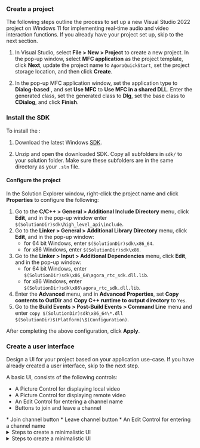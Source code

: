 <PlatformWrapper platform="windows">

### Create a project

The following steps outline the process to set up a new Visual Studio 2022 project on Windows 11 for implementing real-time audio and video interaction functions. If you already have your project set up, skip to the next section.

1. In Visual Studio, select **File > New > Project** to create a new project. In the pop-up window, select **MFC application** as the project template, click **Next**, update the project name to `AgoraQuickStart`, set the project storage location, and then click **Create**.

1. In the pop-up MFC application window, set the application type to **Dialog-based** , and set **Use MFC** to **Use MFC in a shared DLL**. Enter the generated class, set the generated class to **Dlg**, set the base class to **CDialog**, and click **Finish**.

### Install the SDK

To install the <Vg k="COMPANY" /> <Vpd k="SDK"/>:

1. Download the latest Windows [SDK](/sdks).

1. Unzip and open the downloaded SDK. Copy all subfolders in `sdk/` to your solution folder. Make sure these subfolders are in the same directory as your `.sln` file.

#### Configure the project

In the Solution Explorer window, right-click the project name and click **Properties** to configure the following:

1. Go to the **C/C++ > General > Additional Include Directory** menu, click **Edit**, and in the pop-up window enter `$(SolutionDir)sdk\high_level_api\include`.
1. Go to the **Linker > General > Additional Library Directory** menu, click **Edit**, and in the pop-up window:
    * for 64 bit Windows, enter `$(SolutionDir)sdk\x86_64`.
    * for x86 Windows, enter `$(SolutionDir)sdk\x86`.
1. Go to the **Linker > Input > Additional Dependencies** menu, click **Edit**, and in the pop-up window:
    * for 64 bit Windows, enter `$(SolutionDir)sdk\x86_64\agora_rtc_sdk.dll.lib`.
    * for x86 Windows, enter `$(SolutionDir)sdk\x86\agora_rtc_sdk.dll.lib`.
1. Enter the **Advanced** menu, and in **Advanced Properties**, set **Copy contents to OutDir** and **Copy C++ runtime to output directory** to `Yes`.
1. Go to the **Build Events > Post-Build Events > Command Line** menu and enter `copy $(SolutionDir)sdk\x86_64\*.dll $(SolutionDir)$(Platform)\$(Configuration)`.

After completing the above configuration, click **Apply**.

### Create a user interface

Design a UI for your project based on your application use-case. If you have already created a user interface, skip to the next step.

A basic UI, consists of the following controls:
<ProductWrapper notAllowed="voice-calling">
* A Picture Control for displaying local video
* A Picture Control for displaying remote video
* An Edit Control for entering a channel name
* Buttons to join and leave a channel 
</ProductWrapper>

<ProductWrapper product="voice-calling">
* Join channel button
* Leave channel button
* An Edit Control for entering a channel name
</ProductWrapper>

<ProductWrapper notAllowed="voice-calling">
<details>
<summary>Steps to create a minimalistic UI</summary>

1. Switch the project to resource view in the right menu bar, and then open the `.Dialog` file. 

1. From **View > Toolbox**, select Add **Picture Control**, and in **Properties > Miscellaneous**, set the ID of the control to `IDC_STATIC_REMOTE`.

1. From **View > Toolbox** , select Add **Picture Control** , and in **Properties > Miscellaneous** , set the control's ID to `IDC_STATIC_LOCAL`.

1. To set up an input box for entering the channel name, from **View > Toolbox** , select add **Static Text** control, and change the description text to `Channel name` in the properties. Add an **Edit Control** as an input box, and in **Properties > Miscellaneous**, set the control's ID to `IDC_EDIT_CHANNEL`.

1. To add join and leave channel buttons, open **View > Toolbox** and add two **Button** controls. In **Properties > Miscellaneous** , set the IDs to `ID_BTN_JOIN` and `ID_BTN_LEAVE`, and set the description text to **Join** and **Leave** respectively. Your user interface looks similar to the following:

    ![](/images/video-sdk/windows-quickstart-ui.png)

</details>
</ProductWrapper>

<ProductWrapper product="voice-calling">
<details>
<summary>Steps to create a minimalistic UI</summary>
1. In the right menu bar, switch the project to resource view, then open the `.Dialog` file. 

1. Add an input box for the channel name:

    1. Go to **View** > **Toolbox** and select **Add Static Text** control.
    1. Change the description text to `Channel name` in the properties.
    1. Add an **Edit Control** as an input box.
    1. In **Properties** > **Miscellaneous**, set the control's ID to `IDC_EDIT_CHANNEL`.

1. Add join and leave channel buttons:

    1. In **View** > **Toolbox**, add two `Button` controls.
    1. In **Properties** > **Miscellaneous**, set the IDs of the controls to `ID_BTN_JOIN` and `ID_BTN_LEAVE`.
    1. Set the description text to `Join` and `Leave` respectively.

    Your interface looks similar to the following:
    ![](/images/video-sdk/voice-calling-ui-windows.png)
</details>
</ProductWrapper>
</PlatformWrapper>